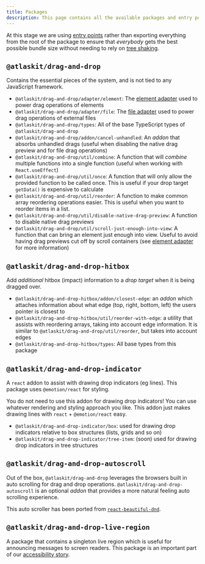 ```yaml
---
title: Packages
description: This page contains all the available packages and entry points for @atlaskit/drag-and-drop related packages.
---
```



<SectionMessage>

  At this stage we are using [entry points](https://nodejs.org/api/packages.html#package-entry-points) rather than exporting everything from the root of the package to ensure that _everybody_ gets the best possible bundle size without needing to rely on [tree shaking](https://developer.mozilla.org/en-US/docs/Glossary/Tree_shaking).

</SectionMessage>

## `@atlaskit/drag-and-drop`

Contains the essential pieces of the system, and is not tied to any JavaScript framework.

- `@atlaskit/drag-and-drop/adapter/element`: The [element adapter](./adapters/element-adapter) used to power drag operations of elements
- `@atlaskit/drag-and-drop/adapter/file`: The [file adapter](./adapters/file-adapter) used to power drag operations of external files
- `@atlaskit/drag-and-drop/types`: All of the base TypeScript types of `@atlaskit/drag-and-drop`
- `@atlaskit/drag-and-drop/addon/cancel-unhandled`: An _addon_ that absorbs unhandled drags (useful when disabling the native drag preview and for file drag operations)
- `@atlaskit/drag-and-drop/util/combine`: A function that will _combine_ multiple functions into a single function (useful when working with `React.useEffect`)
- `@atlaskit/drag-and-drop/util/once`: A function that will only allow the provided function to be called once. This is useful if your drop target `getData()` is expensive to calculate
- `@atlaskit/drag-and-drop/util/reorder`: A function to make common array reordering operations easier. This is useful when you want to reorder items in a list.
- `@atlaskit/drag-and-drop/util/disable-native-drag-preview`: A function to disable native drag previews
- `@atlaskit/drag-and-drop/util/scroll-just-enough-into-view`: A function that can bring an element just enough into view. Useful to avoid having drag previews cut off by scroll containers (see [element adapter](./adapters/element-adapter) for more information)

## `@atlaskit/drag-and-drop-hitbox`

Add _additional_ hitbox (impact) information to a _drop target_ when it is being dragged over.

- `@atlaskit/drag-and-drop-hitbox/addon/closest-edge`: an _addon_ which attaches information about what edge (top, right, bottom, left) the users pointer is closest to
- `@atlaskit/drag-and-drop-hitbox/util/reorder-with-edge`: a utility that assists with reordering arrays, taking into account edge information. It is similar to `@atlaskit/drag-and-drop/util/reorder`, but takes into account edges
- `@atlaskit/drag-and-drop-hitbox/types`: All base types from this package

## `@atlaskit/drag-and-drop-indicator`

A `react` addon to assist with drawing drop indicators (eg lines). This package uses `@emotion/react` for styling.

<SectionMessage>

  You do not need to use this addon for drawing drop indicators! You can use whatever rendering and styling approach you like. This addon just makes drawing lines with `react` + `@emotion/react` easy.

</SectionMessage>

- `@atlaskit/drag-and-drop-indicator/box`: used for drawing drop indicators relative to box structures (lists, grids and so on)
- `@atlaskit/drag-and-drop-indicator/tree-item`: (soon) used for drawing drop indicators in tree structures

## `@atlaskit/drag-and-drop-autoscroll`

Out of the box, `@atlaskit/drag-and-drop` leverages the browsers built in auto scrolling for drag and drop operations. `@atlaskit/drag-and-drop-autoscroll` is an optional _addon_ that provides a more natural feeling auto scrolling experience.

This auto scroller has been ported from [`react-beautiful-dnd`](https://github.com/atlassian/react-beautiful-dnd).

## `@atlaskit/drag-and-drop-live-region`

A package that contains a singleton live region which is useful for announcing messages to screen readers. This package is an important part of our [accessibility story](/components/drag-and-drop/accessibility).
